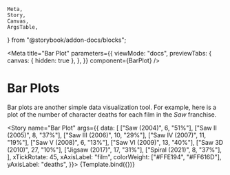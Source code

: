 	Meta,
	Story,
	Canvas,
	ArgsTable,
} from "@storybook/addon-docs/blocks";

<Meta
	title="Bar Plot"
	parameters={{
		viewMode: "docs",
		previewTabs: {
			canvas: { hidden: true },
		},
	}}
	component={BarPlot}
/>


# Bar Plots

Bar plots are another simple data visualization tool. For example, here is
a plot of the number of character deaths for each film in the _Saw_
franchise.

<Story
	name="Bar Plot"
	args={{
		data: [
			["Saw (2004)", 6, "51%"],
			["Saw II (2005)", 8, "37%"],
			["Saw III (2006)", 10, "29%"],
			["Saw IV (2007)", 11, "19%"],
			["Saw V (2008)", 6, "13%"],
			["Saw VI (2009)", 13, "40%"],
			["Saw 3D (2010)", 27, "10%"],
			["Jigsaw (2017)", 17, "31%"],
			["Spiral (2021)", 8, "37%"],
		],
		xTickRotate: 45,
		xAxisLabel: "film",
		colorWeight: ["#FFE194", "#FF616D"],
		yAxisLabel: "deaths",
	}}>
	{Template.bind({})}
</Story>

<ArgsTable story="Bar Plot" />
